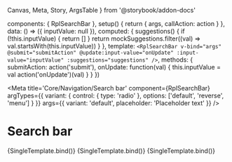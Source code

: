   Canvas,
  Meta,
  Story,
  ArgsTable
} from '@storybook/addon-docs'

  components: { RplSearchBar },
  setup() {
    return {
      args,
      callAction: action
    }
  },
  data: () => ({ inputValue: null }),
  computed: {
    suggestions() {
      if (!this.inputValue) {
        return []
      }
      return mockSuggestions.filter((val) => val.startsWith(this.inputValue))
    }
  },
  template: `<RplSearchBar v-bind="args" @submit="submitAction" @update:input-value="onUpdate" :input-value="inputValue" :suggestions="suggestions" />`,
  methods: {
    submitAction: action('submit'),
    onUpdate: function(val) {
      this.inputValue = val
      action('onUpdate')(val)
    }
  }
})

<Meta
  title='Core/Navigation/Search bar'
  component={RplSearchBar}
  argTypes={{
    variant: {
      control: { type: 'radio' },
      options: ['default', 'reverse', 'menu']
    }
  }}
  args={{
    variant: 'default',
    placeholder: 'Placeholder text'
  }}
/>

# Search bar

<ArgsTable of={RplSearchBar} />

<Canvas>
  <Story
    name='Default'
    play={a11yStoryCheck}
    args={{
      id: 'default'
    }}
  >
    {SingleTemplate.bind()}
  </Story>
  <Story
    name='Reverse'
    play={a11yStoryCheck}
    args={{
      id: 'reverse',
      variant: 'reverse'
    }}
    parameters={{
      background: 'gray',
    }}
  >
    {SingleTemplate.bind()}
  </Story>
  <Story
    name='Menu'
    play={a11yStoryCheck}
    args={{
      id: 'menu',
      variant: 'menu'
    }}
    parameters={{
      background: 'reverse',
    }}
  >
    {SingleTemplate.bind()}
  </Story>
</Canvas>
